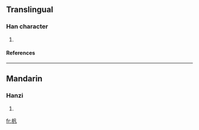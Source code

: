 ==Translingual==
===Han character===
{{Han char|rn=75|rad=木|as=03|sn=7|four=4791<sub>0</sub>|canj=木竹弓戈 (DHNI), X木竹弓戈 (XDHNI)}}
# {{defn|Han|sort=木03}}
====References====
{{Han ref|kx=0511.080|dkj=14456|hdz=21161.060|uh=674B|ud=26443|bh=CB47|bd=52039}}

----
==Mandarin==
===Hanzi===
{{cmn-hanzi|pin=[[fān]] (fan1)|wg=fan<sup>1</sup>}}
# {{defn|Mandarin}}

[[fr:杋]]